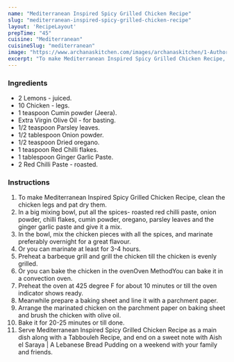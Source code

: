 ---
name: "Mediterranean Inspired Spicy Grilled Chicken Recipe"
slug: "mediterranean-inspired-spicy-grilled-chicken-recipe"
layout: 'RecipeLayout'
prepTime: "45"
cuisine: "Mediterranean"
cuisineSlug: "mediterranean"
image: "https://www.archanaskitchen.com/images/archanaskitchen/1-Author/Sadafabbasi79-yahoo.com/mediterranean_grilled_chicken.JPG"
excerpt: "To make Mediterranean Inspired Spicy Grilled Chicken Recipe, clean the chicken legs and pat dry them"
---

### Ingredients

- 2 Lemons - juiced.
- 10 Chicken - legs.
- 1 teaspoon Cumin powder (Jeera).
- Extra Virgin Olive Oil - for basting.
- 1/2 teaspoon Parsley leaves.
- 1/2 tablespoon Onion powder.
- 1/2 teaspoon Dried oregano.
- 1 teaspoon Red Chilli flakes.
- 1 tablespoon Ginger Garlic Paste.
- 2 Red Chilli Paste - roasted.

### Instructions

1. To make Mediterranean Inspired Spicy Grilled Chicken Recipe, clean the chicken legs and pat dry them.
1. In a big mixing bowl, put all the spices- roasted red chilli paste, onion powder, chilli flakes, cumin powder, oregano, parsley leaves and the ginger garlic paste and give it a mix.
1. In the bowl, mix the chicken pieces with all the spices, and marinate preferably overnight for a great flavour.
1. Or you can marinate at least for 3-4 hours.
1. Preheat a barbeque grill and grill the chicken till the chicken is evenly grilled.
1. Or you can bake the chicken in the ovenOven MethodYou can bake it in a convection oven.
1. Preheat the oven at 425 degree F for about 10 minutes or till the oven indicator shows ready.
1. Meanwhile prepare a baking sheet and line it with a parchment paper.
1. Arrange the marinated chicken on the parchment paper on baking sheet and brush the chicken with olive oil.
1. Bake it for 20-25 minutes or till done.
1. Serve Mediterranean Inspired Spicy Grilled Chicken Recipe as a main dish along with a Tabbouleh Recipe, and end on a sweet note with Aish el Saraya | A Lebanese Bread Pudding on a weekend with your family and friends.
